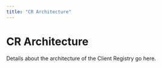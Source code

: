 ```yaml
---
title: "CR Architecture"
---
```


# CR Architecture

Details about the architecture of the Client Registry go here.
